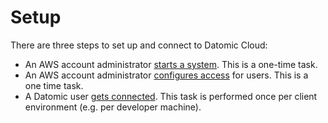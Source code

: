 Setup
=====

There are three steps to set up and connect to Datomic Cloud:

- An AWS account administrator [starts a system](start-system.html). This is a one-time task.
- An AWS account administrator [configures access](configure-access.html) for users. This is a one time task.
- A Datomic user [gets connected](get-connected.html). This task is performed once per client environment (e.g. per developer machine).